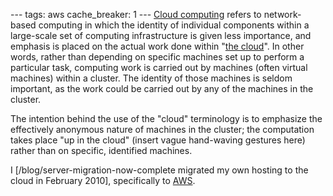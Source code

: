 ---
tags: aws
cache_breaker: 1
---
[[Cloud computing]] refers to network-based computing in which the identity of individual components within a large-scale set of computing infrastructure is given less importance, and emphasis is placed on the actual work done within "[[the cloud]]". In other words, rather than depending on specific machines set up to perform a particular task, computing work is carried out by machines (often virtual machines) within a cluster. The identity of those machines is seldom important, as the work could be carried out by any of the machines in the cluster.

The intention behind the use of the "cloud" terminology is to emphasize the effectively anonymous nature of machines in the cluster; the computation takes place "up in the cloud" (insert vague hand-waving gestures here) rather than on specific, identified machines.

I [/blog/server-migration-now-complete migrated my own hosting to the cloud in February 2010], specifically to [[AWS]].
